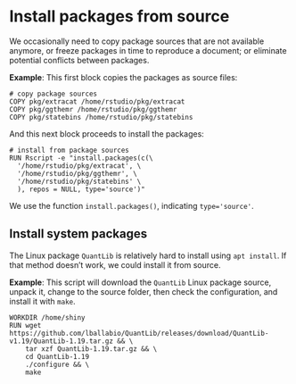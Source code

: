 # Install packages from source

We occasionally need to copy package sources that are not available anymore, or freeze packages in time to reproduce a document; or eliminate potential conflicts between packages.

**Example**: This first block copies the packages as source files:

    # copy package sources
    COPY pkg/extracat /home/rstudio/pkg/extracat
    COPY pkg/ggthemr /home/rstudio/pkg/ggthemr
    COPY pkg/statebins /home/rstudio/pkg/statebins

And this next block proceeds to install the packages:

    # install from package sources
    RUN Rscript -e "install.packages(c(\
      '/home/rstudio/pkg/extracat', \
      '/home/rstudio/pkg/ggthemr', \
      '/home/rstudio/pkg/statebins' \
      ), repos = NULL, type='source')"

We use the function `install.packages()`, indicating `type='source'`.





## Install system packages

The Linux package `QuantLib` is relatively hard to install using `apt install`. If that method doesn't work, we could install it from source.

**Example**: This script will download the `QuantLib` Linux package source, unpack it, change to the source folder,   then check the configuration, and install it with `make`.

```
WORKDIR /home/shiny
RUN wget https://github.com/lballabio/QuantLib/releases/download/QuantLib-v1.19/QuantLib-1.19.tar.gz && \
    tar xzf QuantLib-1.19.tar.gz && \
    cd QuantLib-1.19 
    ./configure && \
    make
```




